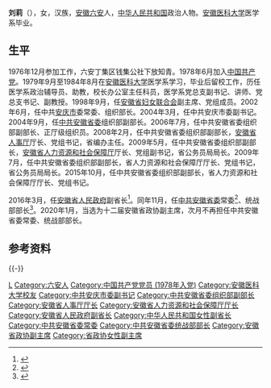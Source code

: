 {{Otheruses|刘莉|other=同名或類似名的其它條目描述}}

'''刘莉'''（{{bd|1959年|12月|catIdx=L刘}}），女，汉族，[[安徽|安徽]][[六安|六安]]人，[[中华人民共和国|中华人民共和国]]政治人物。[[安徽医科大学|安徽医科大学]]医学系毕业。

== 生平 ==
1976年12月参加工作，六安丁集区钱集公社下放知青。1978年6月加入[[中国共产党|中国共产党]]。1979年9月至1984年8月在[[安徽医科大学|安徽医科大学]]医学系学习，毕业后留校工作，历任医学系政治辅导员、助教，校长办公室主任科员，医学系党总支副书记、讲师、党总支书记、副教授。1998年9月，任[[安徽省妇女联合会|安徽省妇女联合会]]副主席、党组成员。2002年6月，任中共[[安庆市|安庆市]]委常委、组织部长。2004年3月，任中共安庆市委副书记。2004年9月，任[[中共安徽省委|中共安徽省委]]组织部副部长。2006年7月，任中共安徽省委组织部副部长、正厅级组织员。2008年2月，任中共安徽省委组织部副部长，[[安徽省人事厅|安徽省人事厅]]厅长、党组书记，省编办主任。2009年5月，任中共安徽省委组织部副部长，[[安徽省人力资源和社会保障厅|安徽省人力资源和社会保障厅]]厅长、党组副书记，省公务员局局长。2009年7月，任中共安徽省委组织部副部长，省人力资源和社会保障厅厅长、党组书记，省公务员局局长。2015年10月，任中共安徽省委组织部副部长，省人力资源和社会保障厅厅长、党组书记。

2016年3月，任[[安徽省人民政府|安徽省人民政府]]副省长<ref>{{cite web|url=http://district.ce.cn/newarea/sddy/201603/31/t20160331_10025232.shtml|title=刘莉任安徽省副省长 杨敬农任省政府秘书长|publisher=中国经济网|accessdate=2016-05-24|archive-date=2016-11-04|archive-url=https://web.archive.org/web/20161104012119/http://district.ce.cn/newarea/sddy/201603/31/t20160331_10025232.shtml|dead-url=no}}</ref>。同年11月，任[[中共安徽省委|中共安徽省委]]常委<ref>{{cite web|url=http://www.thepaper.cn/newsDetail_forward_1554538|title=十届安徽省委常委名单出炉，李锦斌当选为省委书记|publisher=澎湃新闻网|accessdate=2016-11-03|archive-date=2016-11-04|archive-url=https://web.archive.org/web/20161104003431/http://www.thepaper.cn/newsDetail_forward_1554538|dead-url=no}}</ref>、统战部部长<ref>{{cite web|url=http://www.thepaper.cn/newsDetail_forward_1560999|title=安徽新任省委常委刘莉兼任省委统战部部长，沈素琍去职|publisher=澎湃新闻|accessdate=2016-11-15|archive-date=2016-11-16|archive-url=https://web.archive.org/web/20161116163624/http://www.thepaper.cn/newsDetail_forward_1560999|dead-url=no}}</ref>。2020年1月，当选为十二届安徽省政协副主席，次月不再担任中共安徽省委常委、统战部部长。

== 参考资料 ==
{{reflist|3}}

{{-}}
{{start box}}
{{s-ppo|cpc}}
{{s-before|[[沈素琍|沈素琍]]}}
{{s-title|[[中国共产党安徽省委员会|中国共产党安徽省委员会]]统一战线工作部部长|2016年11月-2020年2月}}
{{s-after|[[陶明伦|陶明伦]]}}
{{s-gov|prc}}
{{s-new}}
{{s-title|[[安徽省人力资源和社会保障厅|安徽省人力资源和社会保障厅]]厅长|2009年5月-2016年12月}}
{{s-after|[[白金明|白金明]]}}
{{s-before|[[张耀文|张耀文]]}}
{{s-title|[[安徽省人事厅|安徽省人事厅]]厅长|2008年2月-2009年5月}}
{{s-after|机构撤销}}
{{end box}}

{{安徽省领导人}}

{{Authority control}}
{{DEFAULTSORT:Liu刘}}
[[Category:刘姓|L]]
[[Category:六安人|Category:六安人]]
[[Category:中国共产党党员_(1978年入党)|Category:中国共产党党员 (1978年入党)]]
[[Category:安徽医科大学校友|Category:安徽医科大学校友]]
[[Category:中共安庆市委副书记|Category:中共安庆市委副书记]]
[[Category:中共安徽省委组织部副部长|Category:中共安徽省委组织部副部长]]
[[Category:安徽省人事厅厅长|Category:安徽省人事厅厅长]]
[[Category:安徽省人力资源和社会保障厅厅长|Category:安徽省人力资源和社会保障厅厅长]]
[[Category:安徽省人民政府副省长|Category:安徽省人民政府副省长]]
[[Category:中华人民共和国女性副省长|Category:中华人民共和国女性副省长]]
[[Category:中共安徽省委常委|Category:中共安徽省委常委]]
[[Category:中共安徽省委统战部部长|Category:中共安徽省委统战部部长]]
[[Category:安徽省政协副主席|Category:安徽省政协副主席]]
[[Category:省政协女性副主席|Category:省政协女性副主席]]